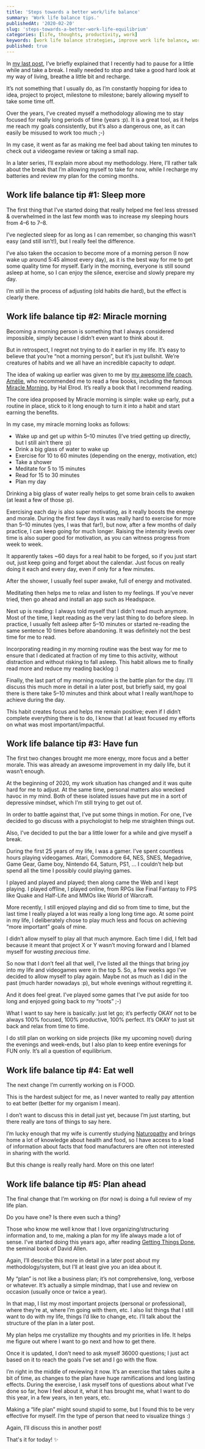 ```yaml
---
title: 'Steps towards a better work/life balance'
summary: 'Work life balance tips.'
publishedAt: '2020-02-20'
slug: 'steps-towards-a-better-work-life-equilibrium'
categories: [life, thoughts, productivity, work]
keywords: [work life balance strategies, improve work life balance, work life balance tips, why is work life balance important, healthy work life balance]
published: true
---
```


In [my last post](https://medium.com/@dSebastien/work-life-equilibrium-5227ced1987f), I’ve briefly explained that I recently had to pause for a little while and take a break. I really needed to stop and take a good hard look at my way of living, breathe a little bit and recharge.

It’s not something that I usually do, as I’m constantly hopping for idea to idea, project to project, milestone to milestone; barely allowing myself to take some time off.

Over the years, I’ve created myself a methodology allowing me to stay focused for really long periods of time (years :p). It is a great tool, as it helps me reach my goals consistently, but it’s also a dangerous one, as it can easily be misused to work too much ;-)

In my case, it went as far as making me feel bad about taking ten minutes to check out a videogame review or taking a small nap.

In a later series, I’ll explain more about my methodology. Here, I’ll rather talk about the break that I’m allowing myself to take for now, while I recharge my batteries and review my plan for the coming months.

## Work life balance tip #1: Sleep more

The first thing that I’ve started doing that really helped me feel less stressed & overwhelmed in the last few month was to increase my sleeping hours from 4–6 to 7–8.

I’ve neglected sleep for as long as I can remember, so changing this wasn’t easy (and still isn’t!), but I really feel the difference.

I’ve also taken the occasion to become more of a morning person (I now wake up around 5:45 almost every day), as it is the best way for me to get some quality time for myself. Early in the morning, everyone is still sound asleep at home, so I can enjoy the silence, exercise and slowly prepare my day.

I’m still in the process of adjusting (old habits die hard), but the effect is clearly there.

## Work life balance tip #2: Miracle morning

Becoming a morning person is something that I always considered impossible, simply because I didn’t even want to think about it.

But in retrospect, I regret not trying to do it earlier in my life. It’s easy to believe that you’re “not a morning person”, but it’s just bullshit. We’re creatures of habits and we all have an incredible capacity to _adapt_.

The idea of waking up earlier was given to me by [my awesome life coach, Amélie](https://www.linkedin.com/in/amelie-honorez/), who recommended me to read a few books, including the famous [Miracle Morning](https://www.miraclemorning.com/), by Hal Elrod. It’s really a book that I recommend reading.

The core idea proposed by Miracle morning is simple: wake up early, put a routine in place, stick to it long enough to turn it into a habit and start earning the benefits.

In my case, my miracle morning looks as follows:

- Wake up and get up within 5–10 minutes (I’ve tried getting up directly, but I still ain’t there :p)
- Drink a big glass of water to wake up
- Exercise for 10 to 60 minutes (depending on the energy, motivation, etc)
- Take a shower
- Meditate for 5 to 15 minutes
- Read for 15 to 30 minutes
- Plan my day

Drinking a big glass of water really helps to get some brain cells to awaken (at least a few of those :p).

Exercising each day is also super motivating, as it really boosts the energy and morale. During the first few days it was really hard to exercise for more than 5–10 minutes (yes, I was that far!), but now, after a few months of daily practice, I can keep going for much longer. Raising the intensity levels over time is also super good for motivation, as you can witness progress from week to week.

It apparently takes ~60 days for a real habit to be forged, so if you just start out, just keep going and forget about the calendar. Just focus on really doing it each and every day, even if only for a few minutes.

After the shower, I usually feel super awake, full of energy and motivated.

Meditating then helps me to relax and listen to my feelings. If you’ve never tried, then go ahead and install an app such as Headspace.

Next up is reading: I always told myself that I didn’t read much anymore. Most of the time, I kept reading as the very last thing to do before sleep. In practice, I usually felt asleep after 5–10 minutes or started re-reading the same sentence 10 times before abandoning. It was definitely not the best time for me to read.

Incorporating reading in my morning routine was the best way for me to ensure that I dedicated at fraction of my time to this activity, without distraction and without risking to fall asleep. This habit allows me to finally read more and reduce my reading backlog :)

Finally, the last part of my morning routine is the battle plan for the day. I’ll discuss this much more in detail in a later post, but briefly said, my goal there is there take 5–10 minutes and think about what I really want/hope to achieve during the day.

This habit creates focus and helps me remain positive; even if I didn’t complete everything there is to do, I know that I at least focused my efforts on what was most important/impactful.

## Work life balance tip #3: Have fun

The first two changes brought me more energy, more focus and a better morale. This was already an awesome improvement in my daily life, but it wasn’t enough.

At the beginning of 2020, my work situation has changed and it was quite hard for me to adjust. At the same time, personal matters also wrecked havoc in my mind. Both of these isolated issues have put me in a sort of depressive mindset, which I’m still trying to get out of.

In order to battle against that, I’ve put some things in motion. For one, I’ve decided to go discuss with a psychologist to help me straighten things out.

Also, I’ve decided to put the bar a little lower for a while and give myself a break.

During the first 25 years of my life, I was a gamer. I’ve spent countless hours playing videogames. Atari, Commodore 64, NES, SNES, Megadrive, Game Gear, Game boy, Nintendo 64, Saturn, PS1, … I couldn’t help but spend all the time I possibly could playing games.

I played and played and played; then along came the Web and I kept playing. I played offline, I played online, from RPGs like Final Fantasy to FPS like Quake and Half-Life and MMOs like World of Warcraft.

More recently, I still enjoyed playing and did so from time to time, but the last time I really played a lot was really a long long time ago. At some point in my life, I deliberately chose to play much less and focus on achieving “more important” goals of mine.

I didn’t allow myself to play all that much anymore. Each time I did, I felt bad because it meant that project X or Y wasn’t moving forward and I blamed myself for _wasting precious time_.

So now that I don’t feel all that well, I’ve listed all the things that bring joy into my life and videogames were in the top 5. So, a few weeks ago I’ve decided to allow myself to play again. Maybe not as much as I did in the past (much harder nowadays :p), but whole evenings without regretting it.

And it does feel great. I’ve played some games that I’ve put aside for too long and enjoyed going back to my “roots” ;-)

What I want to say here is basically: just let go; it’s perfectly OKAY not to be always 100% focused, 100% productive, 100% perfect. It’s OKAY to just sit back and relax from time to time.

I do still plan on working on side projects (like my upcoming novel) during the evenings and week-ends, but I also plan to keep entire evenings for FUN only. It’s all a question of equilibrium.

## Work life balance tip #4: Eat well

The next change I’m currently working on is FOOD.

This is the hardest subject for me, as I never wanted to really pay attention to eat better (better for my organism I mean).

I don’t want to discuss this in detail just yet, because I’m just starting, but there really are tons of things to say here.

I’m lucky enough that my wife is currently studying [Naturopathy](https://en.wikipedia.org/wiki/Naturopathy) and brings home a lot of knowledge about health and food, so I have access to a load of information about facts that food manufacturers are often not interested in sharing with the world.

But this change is really really hard. More on this one later!

## Work life balance tip #5: Plan ahead

The final change that I’m working on (for now) is doing a full review of my life plan.

Do you have one? Is there even such a thing?

Those who know me well know that I love organizing/structuring information and, to me, making a plan for my life always made a lot of sense. I’ve started doing this years ago, after reading [Getting Things Done](https://www.amazon.com/Getting-Things-Done-Stress-Free-Productivity/dp/0143126563?tag=dsebastien00-20), the seminal book of David Allen.

Again, I’ll describe this more in detail in a later post about my methodology/system, but I’ll at least give you an idea about it.

My “plan” is not like a business plan; it’s not comprehensive, long, verbose or whatever. It’s actually a simple mindmap, that I use and review on occasion (usually once or twice a year).

In that map, I list my most important projects (personal or professional), where they’re at, where I’m going with them, etc. I also list things that I still want to do with my life, things I’d like to change, etc. I’ll talk about the structure of the plan in a later post.

My plan helps me crystallize my thoughts and my priorities in life. It helps me figure out where I want to go next and how to get there.

Once it is updated, I don’t need to ask myself 36000 questions; I just act based on it to reach the goals I’ve set and I go with the flow.

I’m right in the middle of reviewing it now. It’s an exercise that takes quite a bit of time, as changes to the plan have huge ramifications and long lasting effects. During the exercise, I ask myself tons of questions about what I’ve done so far, how I feel about it, what it has brought me, what I want to do this year, in a few years, in ten years, etc.

Making a “life plan” might sound stupid to some, but I found this to be very effective for myself. I’m the type of person that need to visualize things :)

Again, I’ll discuss this in another post!

That's it for today! ✨

<BlogPostSignature />
